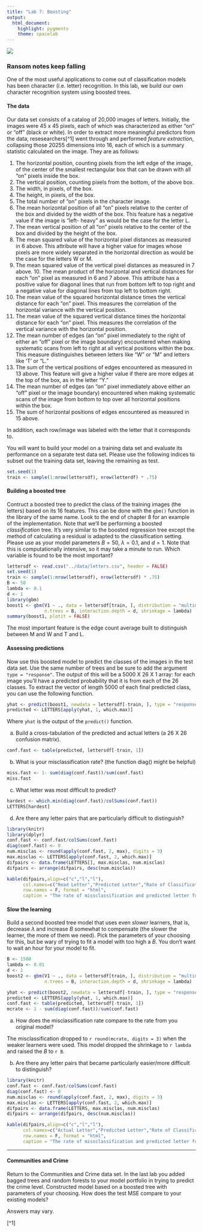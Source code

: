 ```yaml
---
title: "Lab 7: Boosting"
output: 
  html_document: 
    highlight: pygments
    theme: spacelab
---
```


<img src="../figs/letters.png" align = "middle"> 

### Ransom notes keep falling

One of the most useful applications to come out of classification models has been character (i.e. letter) recognition. In this lab, we build our own character recognition system using boosted trees.

#### The data
Our data set consists of a catalog of 20,000 images of letters. Initially, the images were 45 x 45 pixels, each of which was characterized as either "on" or "off" (black or white). In order to extract more meaningful predictors from the data, resesearchers[^1] went through and performed *feature extraction*, collapsing those 20255 dimensions into 16, each of which is a summary statistic calculated on the image. They are as follows:

1. The horizontal position, counting pixels from the left edge of the image, of the center of the smallest rectangular box that can be drawn with all "on" pixels inside the box.
2. The vertical position, counting pixels from the bottom, of the above box.
3. The width, in pixels, of the box.
4. The height, in pixels, of the box.
5. The total number of "on" pixels in the character image.
6. The mean horizontal position of all "on" pixels relative to the center of the box and divided by the width of the box. This feature has a negative value if the image is "left- heavy" as would be the case for the letter L.
7. The mean vertical position of all "on" pixels relative to the center of the box and divided by the height of the box.
8. The mean squared value of the horizontal pixel distances as measured in 6 above. This attribute will have a higher value for images whose pixels are more widely separated in the horizontal direction as would be the case for the letters W or M.
9. The mean squared value of the vertical pixel distances as measured in 7 above. 10. The mean product of the horizontal and vertical distances for each "on" pixel as measured in 6 and 7 above. This attribute has a positive value for diagonal lines that run from bottom left to top right and a negative value for diagonal lines from top left to bottom right.
11. The mean value of the squared horizontal distance times the vertical distance for each "on" pixel. This measures the correlation of the horizontal variance with the vertical position.
12. The mean value of the squared vertical distance times the horizontal distance for each "on" pixel. This measures the correlation of the vertical variance with the horizontal position.
13. The mean number of edges (an "on" pixel immediately to the right of either an "off" pixel or the image boundary) encountered when making systematic scans from left to right at all vertical positions within the box. This measure distinguishes between letters like "W" or "M" and letters like 'T' or "L."
14. The sum of the vertical positions of edges encountered as measured in 13 above. This feature will give a higher value if there are more edges at the top of the box, as in the letter "Y."
15. The mean number of edges (an "on" pixel immediately above either an "off" pixel or the image boundary) encountered when making systematic scans of the image from bottom to top over all horizontal positions within the box.
16. The sum of horizontal positions of edges encountered as measured in 15 above.

In addition, each row/image was labeled with the letter that it corresponds to.

You will want to build your model on a training data set and evaluate its performance on a separate test data set. Please use the following indices to subset out the training data set, leaving the remaining as test.

```r
set.seed(1)
train <- sample(1:nrow(lettersdf), nrow(letterdf) * .75)
```


#### Building a boosted tree

Contruct a boosted tree to predict the class of the training images (the letters) based on its 16 features. This can be done with the `gbm()` function in the library of the same name. Look to the end of chapter 8 for an example of the implementation. Note that we'll be performing a boosted *classification* tree. It's very similar to the boosted regression tree except the method of calculating a residual is adapted to the classification setting. Please use as your model parameters $B = 50$, $\lambda = 0.1$, and $d = 1$. Note that this is computationally intensive, so it may take a minute to run. Which variable is found to be the most important?

```r
lettersdf <- read.csv("../data/letters.csv", header = FALSE)
set.seed(1)
train <- sample(1:nrow(lettersdf), nrow(lettersdf) * .75)
B <- 50
lambda <- 0.1
d <- 1
library(gbm)
boost1 <- gbm(V1 ~ ., data = lettersdf[train, ], distribution = "multinomial",
              n.trees = B, interaction.depth = d, shrinkage = lambda)
summary(boost1, plotit = FALSE)
```

The most important feature is the edge count average built to distinguish between M and W and T and L.


#### Assessing predictions

Now use this boosted model to predict the classes of the images in the test data set. Use the same number of trees and be sure to add the argument `type = "response"`. The output of this will be a 5000 X 26 X 1 array: for each image you'll have a predicted probability that it is from each of the 26 classes. To extract the vector of length 5000 of each final predicted class, you can use the following function.

```r
yhat <- predict(boost1, newdata = lettersdf[-train, ], type = "response", n.trees = B)
predicted <- LETTERS[apply(yhat, 1, which.max)]
```
Where `yhat` is the output of the `predict()` function.

a. Build a cross-tabulation of the predicted and actual letters (a 26 X 26 confusion matrix).
```r
conf.fast <- table(predicted, lettersdf[-train, 1])
```

b. What is your misclassification rate? (the function diag() might be helpful)

```r
miss.fast <- 1- sum(diag(conf.fast))/sum(conf.fast)
miss.fast
```

c. What letter was most difficult to predict?

```r
hardest <- which.min(diag(conf.fast)/colSums(conf.fast))
LETTERS[hardest]
```

d. Are there any letter pairs that are particularly difficult to distinguish?

```r
library(knitr)
library(dplyr)
conf.fast <- conf.fast/colSums(conf.fast)
diag(conf.fast) <- 0
num.misclas <- round(apply(conf.fast, 2, max), digits = 3)
max.misclas <- LETTERS[apply(conf.fast, 2, which.max)]
difpairs <- data.frame(LETTERS[], max.misclas, num.misclas)
difpairs <- arrange(difpairs, desc(num.misclas))

kable(difpairs,align=c("c","l","l"),
      col.names=c("Read Letter","Predicted Letter","Rate of Classification"),
      row.names = F, format = "html", 
      caption = "The rate of missclassification and predicted letter for most likely misread character, for each alphabetical character.")
```


#### Slow the learning

Build a second boosted tree model that uses even *slower* learners, that is, decrease $\lambda$ and increase $B$ somewhat to compensate (the slower the learner, the more of them we need). Pick the parameters of your choosing for this, but be wary of trying to fit a model with too high a $B$. You don't want to wait an hour for your model to fit.

```r
B <- 1500
lambda <- 0.01
d <- 1
boost2 <- gbm(V1 ~ ., data = lettersdf[train, ], distribution = "multinomial",
              n.trees = B, interaction.depth = d, shrinkage = lambda)

yhat <- predict(boost2, newdata = lettersdf[-train, ], type = "response", n.trees = B)
predicted <- LETTERS[apply(yhat, 1, which.max)]
conf.fast <- table(predicted, lettersdf[-train, 1])
mcrate <- 1 - sum(diag(conf.fast))/sum(conf.fast)
```

a. How does the misclassification rate compare to the rate from you original model?

The misclassification dropped to `r round(mcrate, digits = 3)` when the weaker learners were used. This model dropped the shrinkage to `r lambda` and raised the $B$ to `r B`.

b. Are there any letter pairs that became particularly easier/more difficult to distinguish?

```r
library(knitr)
conf.fast <- conf.fast/colSums(conf.fast)
diag(conf.fast) <- 0
num.misclas <- round(apply(conf.fast, 2, max), digits = 3)
max.misclas <- LETTERS[apply(conf.fast, 2, which.max)]
difpairs <- data.frame(LETTERS, max.misclas, num.misclas)
difpairs <- arrange(difpairs, desc(num.misclas))

kable(difpairs,align=c("c","l","l"),
      col.names=c("Actual Letter","Predicted Letter","Rate of Classification"),
      row.names = F, format = "html", 
      caption = "The rate of missclassification and predicted letter for most likely misread character, for each alphabetical character.")
```

* * *

#### Communities and Crime

Return to the Communities and Crime data set. In the last lab you added bagged trees and random forests to your model portfolio in trying to predict the crime level. Constructed model based on a boosted tree with parameters of your choosing. How does the test MSE compare to your existing models?

Answers may vary.

[^1] 
